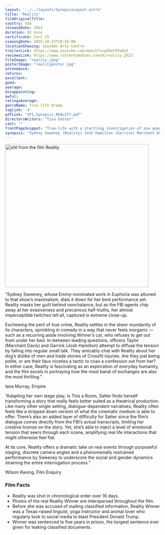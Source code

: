```yaml
---
layout: '../../layouts/SynopsisLayout.astro'
title: 'Reality'
filmOriginalTitle:
country: USA
releaseDate: 2023
duration: 82 mins
certificate: Cert 15
viewingDate: 2025-10-22T19:45:00
locationShowing: Swindon Arts Centre
trailerLink: https://www.youtube.com/watch?v=pZKeY3Tw6SI 
reviewsLink: https://www.rottentomatoes.com/m/reality_2023
filmImage: "reality.jpeg"
posterImage: "realityposter.jpg" 
attendance: 
returns: 
excellent: 
good: 
average: 
disappointing: 
awful: 
ratingsAverage: 
genreName: True-life Drama
taglink: '4'
pdfLink: "SFS_Synopsis_REALITY.pdf"
directorsWriters: "Tina Satter"
cast: ""
frontPageSnippet: "True-life with a startling investigation of one woman."
synopsis: "Sydney Sweeney (Reality) Josh Hamilton (Garrick) Marchant Davis (Taylor)" 
---
```


<Image src={filmImage} alt="still from the film Reality" width="467" />

“Sydney Sweeney, whose Emmy-nominated work in Euphoria was attuned to that show’s maximalism, dials it down for her best performance yet. Reality masks her guilt behind nonchalance, but as the FBI agents chip away at her evasiveness and precarious half-truths, her almost imperceptible twitches tell all, captured in extreme close-up.

Eschewing the peril of true crime, Reality settles in the sheer mundanity of its characters, sprinkling in comedy in a way that never feels inorganic — such as a recurring aside involving Winner’s cat, who refuses to get out from under her bed. In-between leading questions, officers Taylor (Marchánt Davis) and Garrick (Josh Hamilton) attempt to diffuse the tension by falling into regular small talk. They amicably chat with Reality about her dog’s dislike of men and trade stories of Crossfit injuries. Are they just being polite, or are their faux niceties a tactic to coax a confession out from her? In either case, Reality is fascinating as an exploration of everyday humanity, and the film excels in portraying how the most banal of exchanges are also the most thrilling.”

<div class="review__author review__author--review1">
Iana Murray, Empire
</div>

“Adapting her own stage play, Is This a Room, Satter finds herself transforming a story that really feels better suited as a theatrical production. Like many other single setting, dialogue-dependent narratives, Reality often feels like a stripped down version of what the cinematic medium is able to offer. There’s also an added layer of difficulty for Satter since the film’s dialogue comes directly from the FBI’s actual transcripts, limiting her creative license on the story. Yet, she’s able to inject a level of emotional tension that seers through each scene, amplifying real life interactions that might otherwise feel flat.

At its core, Reality offers a dramatic take on real events through purposeful staging, discrete camera angles and a phenomenally restrained performance by Sweeney to underscore the social and gender dynamics straining the entire interrogation process.”

<div class="review__author">
Wilson Kwong, Film Enquiry
</div>

### Film Facts

- Reality was shot in chronological order over 16 days.
- Photos of the real Reality Winner are interspersed throughout the film.
- Before she was accused of mailing classified information, Reality Winner was a Texas-raised linguist, yoga instructor and animal lover who regularly took to social media to blast President Donald Trump.
- Winner was sentenced to five years in prison, the longest sentence ever given for leaking classified documents.
